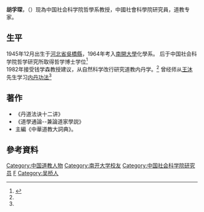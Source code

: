'''胡孚琛'''，（{{bd|1945年|12月|}}）现為中国社会科学院哲學系教授，中國社會科學院研究員，道教专家。

== 生平 ==
1945年12月出生于[[河北省|河北省]][[吳橋縣|吳橋縣]]，1964年考入[[南開大學|南開大學]]化學系。
后于中国社会科学院哲学研究所取得哲学博士学位<ref name="wangmu">{{cite book |author1=王沐 |date=2008.3 |publisher=东方出版社 |location=北京 |isbn=978-7-5060-0133-5 |page=374 |edition=2 |title=内丹养生功法指要}}</ref><br>
1982年接受钱学森教授建议，从自然科学改行研究道教内丹学。<ref name="wangmu" />
曾经师从[[王沐|王沐]]先生学习[[内丹术|内丹功法]]<ref name="wangmu" />
== 著作 ==
*《丹道法诀十二讲》
*《道學通論--兼論道家學説》
*主編《中華道教大詞典》。


== 參考資料 ==
{{Reflist|2}}

{{DEFAULTSORT:H}}
[[Category:中国道教人物|Category:中国道教人物]]
[[Category:南开大学校友|Category:南开大学校友]]
[[Category:中国社会科学院研究员|Category:中国社会科学院研究员]]
[[Category:胡姓|F]]
[[Category:吴桥人|Category:吴桥人]]